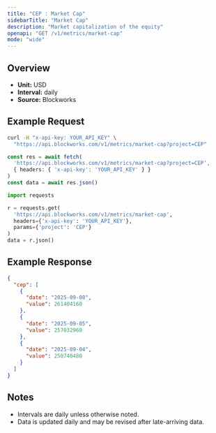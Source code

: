 ```yaml
---
title: "CEP : Market Cap"
sidebarTitle: "Market Cap"
description: "Market capitalization of the equity"
openapi: "GET /v1/metrics/market-cap"
mode: "wide"
---
```


## Overview

- **Unit:** USD
- **Interval:** daily
- **Source:** Blockworks

## Example Request

<CodeGroup>

```bash cURL
curl -H "x-api-key: YOUR_API_KEY" \
  "https://api.blockworks.com/v1/metrics/market-cap?project=CEP"
```

```typescript TypeScript
const res = await fetch(
  'https://api.blockworks.com/v1/metrics/market-cap?project=CEP',
  { headers: { 'x-api-key': 'YOUR_API_KEY' } }
)
const data = await res.json()
```

```python Python
import requests

r = requests.get(
  'https://api.blockworks.com/v1/metrics/market-cap',
  headers={'x-api-key': 'YOUR_API_KEY'},
  params={'project': 'CEP'}
)
data = r.json()
```

</CodeGroup>

## Example Response

```json
{
  "cep": [
    {
      "date": "2025-09-08",
      "value": 261404160
    },
    {
      "date": "2025-09-05",
      "value": 257032960
    },
    {
      "date": "2025-09-04",
      "value": 250740480
    }
  ]
}
```

## Notes
- Intervals are daily unless otherwise noted.
- Data is updated daily and may be revised after late-arriving data.
